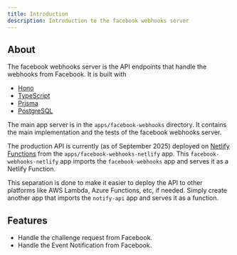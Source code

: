 ```yaml
---
title: Introduction
description: Introduction to the facebook webhooks server
---
```


## About

The facebook webhooks server is the API endpoints that handle the webhooks from Facebook. It is built with

- [Hono](https://hono.dev)
- [TypeScript](https://www.typescriptlang.org)
- [Prisma](https://www.prisma.io)
- [PostgreSQL](https://www.postgresql.org)

The main app server is in the `apps/facebook-webhooks` directory. It contains the main implementation and the tests of the facebook webhooks server.

The production API is currently (as of September 2025) deployed on [Netlify Functions](https://docs.netlify.com/functions/overview/) from the `apps/facebook-webhooks-netlify` app. This `facebook-webhooks-netlify` app imports the `facebook-webhooks` app and serves it as a Netlify Function.

This separation is done to make it easier to deploy the API to other platforms like AWS Lambda, Azure Functions, etc, if needed. Simply create another app that imports the `notify-api` app and serves it as a function.

## Features

- Handle the challenge request from Facebook.
- Handle the Event Notification from Facebook.
